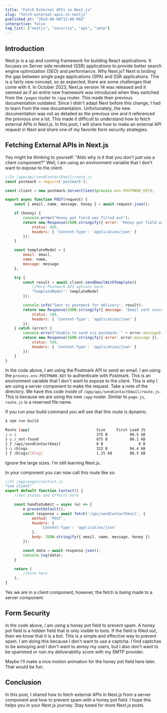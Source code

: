 ```yaml
---
title: "Fetch External APIs in Next.js"
slug: "fetch-external-apis-in-nextjs"
published_at: "2024-06-08T12:00:00Z"
interactive: false
tag_list: ["nextjs", "security", "api", "smtp"]
---
```


## Introduction

Next.js is a up and coming framework for building React applications. It focuses on Server side rendered (SSR) applications to provide better search engine optimization (SEO) and performance. Why Next.js? Next is briding the gap between single page applications (SPA) and SSR applications. This is a fairly new concept, so as expected, there are some challenges that come with it. In October 2023, Next.js version 14 was released and it seemed as if an entire new framework was introduced when they switched from the `/pages` router to `/app` router. This made their previous documentation outdated. Since I didn't adapt Next before this change, I had to learn from the new documentation. Unfortunately, the new documentation was not as detailed as the previous one and it referenced the previous one a lot. This made it difficult to understand how to fetch external APIs in Next.js. In this post, I will share how to make an external API request in Next and share one of my favorite form security strategies.

## Fetching External APIs in Next.js

You might be thinking to yourself: "Aldo why is it that you don't just use a client component?" Well, I am using an environment variable that I don't want to expose to the client.

```jsx
//In /app/api/sendContactEmail/route.js
const postmark = require('postmark');

const client = new postmark.ServerClient(process.env.POSTMARK_KEY);

export async function POST(request) {
    const { email, name, message, honey } = await request.json();

    if (honey) {
        console.error("Honey pot field was filled out");
        return new Response(JSON.stringify({ error: "Honey pot field was filled out" }), {
            status: 400,
            headers: { 'Content-Type': 'application/json' }
        });
    }

    const templateModel = {
        email: email,
        name: name,
        message: message
    };

    try {
        const result = await client.sendEmailWithTemplate({
            //More Postmark API options here
            "TemplateModel": templateModel
        });

        console.info("Sent to postmark for delivery", result);
        return new Response(JSON.stringify({ message: 'Email sent successfully' }), {
            status: 200,
            headers: { 'Content-Type': 'application/json' }
        });
    } catch (error) {
        console.error("Unable to send via postmark: " + error.message);
        return new Response(JSON.stringify({ error: error.message }), {
            status: 500,
            headers: { 'Content-Type': 'application/json' }
        });
    }
}
```

In the code above, I am using the Postmark API to send an email. I am using the `process.env.POSTMARK_KEY` to authenticate with Postmark. This is an environment variable that I don't want to expose to the client. This is why I am using a server component to make the request. Take a note of the directory. We have this code inside of `/app/api/sendContactEmail/route.js`. This is because we are using the new `/app` router. Similar to `page.js`, `route.js` is a reserved file name. 

If you run your build command you will see that this route is dynamic.

```bash
$ npm run build

Route (app)                              Size     First Load JS
┌ ○ /                                    375 B          99.5 kB
├ ○ /_not-found                          875 B          88.1 kB
├ ƒ /api/sendContactEmail                0 B                0 B
├ ○ /blogs                               323 B          94.4 kB
├ ƒ /blogs/[blog]                        1.25 kB        88.5 kB
```

Ignore the large sizes. I'm still learning Next.js.

In your component you can now call this route like so:

```jsx
//In /app/pages/contact.js
"use client"
export default function Contact() {
    //Set States and Effects here

    const handleSubmit = async (e) => {
        e.preventDefault();
        const response = await fetch('/api/sendContactEmail', {
            method: 'POST',
            headers: {
                'Content-Type': 'application/json'
            },
            body: JSON.stringify({ email, name, message, honey })
        });

        const data = await response.json();
        console.log(data);
    }

    return (
        //Form here
    );
}
```

Yes we are in a client component; however, the fetch is being made to a server component.

## Form Security

In the code above, I am using a honey pot field to prevent spam. A honey pot field is a hidden field that is only visible to bots. If the field is filled out, then we know that it is a bot. This is a simple and effective way to prevent spam. I am doing this because I don't want to use a captcha. I find captchas to be annoying and I don't want to annoy my users, but I also don't want to be spammed or ruin my deliverability score with my SMTP provider.

Maybe I'll make a nice motion animation for the honey pot field here later. That would be fun.

## Conclusion

In this post, I shared how to fetch external APIs in Next.js from a server component and how to prevent spam with a honey pot field. I hope this helps you in your Next.js journey. Stay tuned for more Next.js posts. 